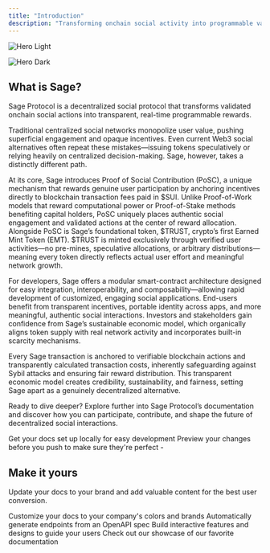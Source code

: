 ```yaml
---
title: "Introduction"
description: "Transforming onchain social activity into programmable value."
---
```


<img
  className="block dark:hidden"
  src="/images/hero-light.png"
  alt="Hero Light"
  title={true}
/>

<img
  className="hidden dark:block"
  src="/images/hero-dark.png"
  alt="Hero Dark"
/>

## What is Sage?

Sage Protocol is a decentralized social protocol that transforms validated onchain social actions into transparent, real-time programmable rewards.

Traditional centralized social networks monopolize user value, pushing superficial engagement and opaque incentives. Even current Web3 social alternatives often repeat these mistakes—issuing tokens speculatively or relying heavily on centralized decision-making. Sage, however, takes a distinctly different path.

At its core, Sage introduces Proof of Social Contribution (PoSC), a unique mechanism that rewards genuine user participation by anchoring incentives directly to blockchain transaction fees paid in \$SUI. Unlike Proof-of-Work models that reward computational power or Proof-of-Stake methods benefiting capital holders, PoSC uniquely places authentic social engagement and validated actions at the center of reward allocation. Alongside PoSC is Sage’s foundational token, \$TRUST, crypto’s first Earned Mint Token (EMT). \$TRUST is minted exclusively through verified user activities—no pre-mines, speculative allocations, or arbitrary distributions—meaning every token directly reflects actual user effort and meaningful network growth.

For developers, Sage offers a modular smart-contract architecture designed for easy integration, interoperability, and composability—allowing rapid development of customized, engaging social applications. End-users benefit from transparent incentives, portable identity across apps, and more meaningful, authentic social interactions. Investors and stakeholders gain confidence from Sage’s sustainable economic model, which organically aligns token supply with real network activity and incorporates built-in scarcity mechanisms.

Every Sage transaction is anchored to verifiable blockchain actions and transparently calculated transaction costs, inherently safeguarding against Sybil attacks and ensuring fair reward distribution. This transparent economic model creates credibility, sustainability, and fairness, setting Sage apart as a genuinely decentralized alternative.

Ready to dive deeper? Explore further into Sage Protocol’s documentation and discover how you can participate, contribute, and shape the future of decentralized social interactions.

<CardGroup cols={2}>
  <Card title="Edit Your Docs" icon="pen-to-square" href="https://mintlify.com/docs/quickstart">
    Get your docs set up locally for easy development
  </Card>
  <Card title="Preview Changes" icon="image" href="https://mintlify.com/docs/development">
    Preview your changes before you push to make sure they're perfect
  </Card>
</CardGroup>

<Card title="For Developers" icon="code">
  - 
</Card>

## Make it yours

Update your docs to your brand and add valuable content for the best user conversion.

<CardGroup cols={2}>
  <Card title="Customize Style" icon="palette" href="https://mintlify.com/docs/settings/global">
    Customize your docs to your company's colors and brands
  </Card>
  <Card title="Reference APIs" icon="code" href="https://mintlify.com/docs/api-playground/openapi">
    Automatically generate endpoints from an OpenAPI spec
  </Card>
  <Card title="Add Components" icon="screwdriver-wrench" href="https://mintlify.com/docs/content/components/accordions">
    Build interactive features and designs to guide your users
  </Card>
  <Card title="Get Inspiration" icon="stars" href="https://mintlify.com/customers">
    Check out our showcase of our favorite documentation
  </Card>
</CardGroup>